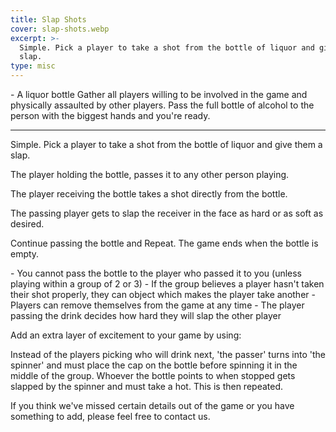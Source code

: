 ```yaml
---
title: Slap Shots
cover: slap-shots.webp
excerpt: >-
  Simple. Pick a player to take a shot from the bottle of liquor and give them a
  slap.
type: misc
---
```


<GameHero
  cover="/BeerGoggleGames/images/slap-shots.webp"
  alt="Slap Shots"
/>

<GameSection title="Equipment" icon="/BeerGoggleGames/images/liquor.webp">
-   A liquor bottle
</GameSection>

<GameSection title="Setup" icon="/BeerGoggleGames/images/settings.webp">
Gather all players willing to be involved in the game and physically assaulted by other players. Pass the full bottle of alcohol to the person with the biggest hands and you're ready.

* * *
</GameSection>

<GameSection title="Aim of the Game" icon="/BeerGoggleGames/images/target.webp">
<p>Simple. Pick a player to take a shot from the bottle of liquor and give them a slap.</p>
</GameSection>

<GameSection title="How to Play" icon="/BeerGoggleGames/images/question.webp">
The player holding the bottle, passes it to any other person playing.

The player receiving the bottle takes a shot directly from the bottle.

The passing player gets to slap the receiver in the face as hard or as soft as desired.

Continue passing the bottle and Repeat. The game ends when the bottle is empty.
</GameSection>

<GameSection title="Rules" icon="/BeerGoggleGames/images/rules.webp">
-   You cannot pass the bottle to the player who passed it to you (unless playing within a group of 2 or 3)
-   If the group believes a player hasn't taken their shot properly, they can object which makes the player take another
-   Players can remove themselves from the game at any time
-   The player passing the drink decides how hard they will slap the other player
</GameSection>

<GameSection title="Special Edition" icon="/BeerGoggleGames/images/special.webp">
<p>Add an extra layer of excitement to your game by using:</p>
</GameSection>

<GameSection title="**Spin Slaps**" icon="/BeerGoggleGames/images/question.webp">
<p>Instead of the players picking who will drink next, 'the passer' turns into 'the spinner' and must place the cap on the bottle before spinning it in the middle of the group. Whoever the bottle points to when stopped gets slapped by the spinner and must take a hot. This is then repeated.</p>
</GameSection>

<ShareButtons title="Slap Shots" />

<FeedbackCard>
<p>If you think we've missed certain details out of the game or you have something to add, please feel free to contact us.</p>
</FeedbackCard>
